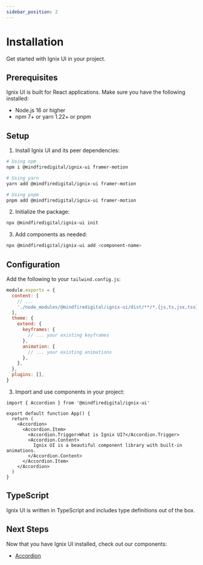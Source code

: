 ```yaml
---
sidebar_position: 2
---
```

# Installation

Get started with Ignix UI in your project.

## Prerequisites

Ignix UI is built for React applications. Make sure you have the following installed:

- Node.js 16 or higher
- npm 7+ or yarn 1.22+ or pnpm

## Setup

1. Install Ignix UI and its peer dependencies:

```bash
# Using npm
npm i @mindfiredigital/ignix-ui framer-motion

# Using yarn
yarn add @mindfiredigital/ignix-ui framer-motion

# Using pnpm
pnpm add @mindfiredigital/ignix-ui framer-motion
```

2. Initialize the package:

```bash
npx @mindfiredigital/ignix-ui init
```

3. Add components as needed:

```bash
npx @mindfiredigital/ignix-ui add <component-name>
```

## Configuration

Add the following to your `tailwind.config.js`:

```js
module.exports = {
  content: [
    // ...
    './node_modules/@mindfiredigital/ignix-ui/dist/**/*.{js,ts,jsx,tsx}',
  ],
  theme: {
    extend: {
      keyframes: {
        // ... your existing keyframes
      },
      animation: {
        // ... your existing animations
      },
    },
  },
  plugins: [],
}
```

3. Import and use components in your project:

```tsx
import { Accordion } from '@mindfiredigital/ignix-ui'

export default function App() {
  return (
    <Accordion>
      <Accordion.Item>
        <Accordion.Trigger>What is Ignix UI?</Accordion.Trigger>
        <Accordion.Content>
          Ignix UI is a beautiful component library with built-in animations.
        </Accordion.Content>
      </Accordion.Item>
    </Accordion>
  )
}
```

## TypeScript

Ignix UI is written in TypeScript and includes type definitions out of the box.

## Next Steps

Now that you have Ignix UI installed, check out our components:

- [Accordion](/docs/components/accordion)
